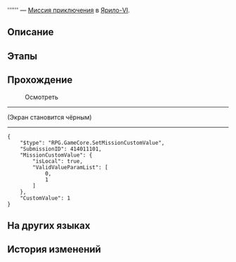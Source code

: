 {{Дополнить|Диалоги.}}
{{Миссия Инфобокс
|id              = 4140111
|Название        = 
|Изображение     = Миссия Освоения .png
|Тип             = Миссия приключения
|События         = 
|Глава           = 
|Условия         = Завершена [[Миссия приключения]] ''[[Победа! Межзвёздный праздник!]]''
|Персонажи       = Джованни; Первопроходец; Сампо
|СтартЛокация    = [[Ярило-VI]] — [[Старый испытательный полигон]]
|Локации         = Старый испытательный полигон
|Предыдущая      = Победа! Межзвёздный праздник!
|Следующая       = 
|Награды         = 
}}
'''''' — [[Миссия приключения]] в [[Ярило-VI]].

==Описание==
{{Описание|<!--официальное описание из Перекрёстка судеб-->}}

==Этапы==


==Прохождение==
{{Дополнить}}


:{{Диалог|Изучение}} Осмотреть
<!--Unknown TalkSentence: 414011101-->
<!--Unknown TalkSentence: 414011102-->
----
;(Экран становится чёрным)
<!--Unknown TalkSentence: 414011103-->
<!--Unknown TalkSentence: 414011104-->
<!--Unknown TalkSentence: 414011105-->
<!--Unknown TalkSentence: 414011106-->
<!--Unknown TalkSentence: 414011107-->
<!--Unknown TalkSentence: 414011108-->
<!--Unknown TalkSentence: 414011109-->
<!--Unknown TalkSentence: 414011110-->
<!--Unknown TalkSentence: 414011111-->
----
<!--Unknown TalkSentence: 414011112-->
<!--Unknown TalkSentence: 414011113-->
<!--Unknown TalkSentence: 414011114-->
<pre>{
	"$type": "RPG.GameCore.SetMissionCustomValue",
	"SubmissionID": 414011101,
	"MissionCustomValue": {
		"isLocal": true,
		"ValidValueParamList": [
			0,
			1
		]
	},
	"CustomValue": 1
}</pre>
{{Диалог Конец}}

==На других языках==
{{На других языках
|en   = 
|zhs  = 
|zht  = 
|ja   = 
|ko   = 
|es   = 
|fr   = 
|ru   = 
|th   = 
|vi   = 
|de   = 
|id   = 
|pt   = 
}}

==История изменений==
{{История изменений|2.7}}
